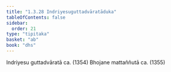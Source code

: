 ```yaml
---
title: "1.3.28 Indriyesuguttadvāratāduka"
tableOfContents: false
sidebar:
  order: 21
type: "tipitaka"
basket: "ab"
book: "dhs"
---
```



<DynamicBreadcrumb />

<Division number="150" book="dhs">

<Paragraph number="336" book="dhs">
Indriyesu guttadvāratā ca. (<Emphasis>1354</Emphasis>)
</Paragraph>

<Paragraph number="337" book="dhs">
Bhojane mattaññutā ca. (<Emphasis>1355</Emphasis>)
</Paragraph>
</Division>